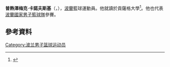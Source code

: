 '''普熱澤梅克·卡諾夫斯基'''（{{lang-pl|'''Przemek Karnowski'''}}，{{bd|1993年|11月8日}}），[[波蘭|波蘭]]籃球運動員。他就讀於貢薩格大學<ref>{{cite web | last = Hassanstab | first = Kellon | title = Top European center Przemek Karnowski commits to Gonzaga | publisher = HoopNiks.com | date = May 29, 2012 | url = http://hoopniks.com/top-european-center-przemek-karnowski-commits-to-gonzaga/ | accessdate = August 4, 2014 | archive-date = 2016-03-03 | archive-url = https://web.archive.org/web/20160303223243/http://hoopniks.com/top-european-center-przemek-karnowski-commits-to-gonzaga/ | dead-url = yes }}</ref>。他也代表[[波蘭國家男子籃球隊|波蘭國家男子籃球隊]]參賽。

==參考資料== 
{{reflist}}

{{卡里姆·阿卜杜勒-贾巴尔奖}}

{{Authority control}}
{{DEFAULTSORT:Karnowski}}
[[Category:波兰男子篮球运动员|Category:波兰男子篮球运动员]]
